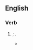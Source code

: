 ==English==

===Verb===
{{head|en|verb form}}

# {{alt form|en|tousled}}; {{en-past of|touzle}}.
#* {{quote-text|en|year=1901|author={{w|Henry James}}|title=Mrs. Medwin|passage=[T]he fixed eyes, the somewhat '''touzled''' hair and the Louis Seize hat, might at the end of the very long neck have suggested the head of a princess carried, in a revolution, on a pike.}}